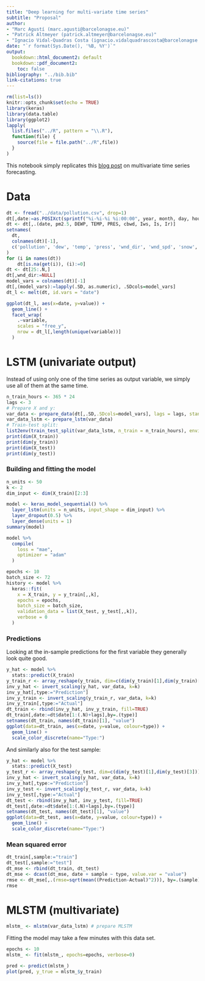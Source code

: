 ```yaml
---
title: "Deep learning for multi-variate time series"
subtitle: "Proposal"
author:
- "Marc Agustí (marc.agusti@barcelonagse.eu)"
- "Patrick Altmeyer (patrick.altmeyer@barcelonagse.eu)"
- "Ignacio Vidal-Quadras Costa (ignacio.vidalquadrascosta@barcelonagse.eu)"
date: "`r format(Sys.Date(), '%B, %Y')`"
output: 
  bookdown::html_document2: default
  bookdown::pdf_document2: 
    toc: false
bibliography: "../bib.bib"
link-citations: true
---
```


```r
rm(list=ls())
knitr::opts_chunk$set(echo = TRUE)
library(keras)
library(data.table)
library(ggplot2)
lapply(
  list.files("../R", pattern = "\\.R"),
  function(file) {
    source(file = file.path("../R",file))
  }
)
```

This notebook simply replicates this [blog post](https://machinelearningmastery.com/multivariate-time-series-forecasting-lstms-keras/) on multivariate time series forecasting. 

# Data

```r
dt <- fread("../data/pollution.csv", drop=1)
dt[,date:=as.POSIXct(sprintf("%i-%i-%i %i:00:00", year, month, day, hour))]
dt <- dt[,.(date, pm2.5, DEWP, TEMP, PRES, cbwd, Iws, Is, Ir)]
setnames(
  dt, 
  colnames(dt)[-1], 
  c('pollution', 'dew', 'temp', 'press', 'wnd_dir', 'wnd_spd', 'snow', 'rain')
)
for (i in names(dt))
    dt[is.na(get(i)), (i):=0]
dt <- dt[25:.N,]
dt[,wnd_dir:=NULL]
model_vars = colnames(dt)[-1]
dt[,(model_vars):=lapply(.SD, as.numeric), .SDcols=model_vars]
dt_l <- melt(dt, id.vars = "date")
```

```r
ggplot(dt_l, aes(x=date, y=value)) +
  geom_line() +
  facet_wrap(
    .~variable, 
    scales = "free_y", 
    nrow = dt_l[,length(unique(variable))]
  )
```

# LSTM (univariate output)

Instead of using only one of the time series as output variable, we simply use all of them at the same time.

```r
n_train_hours <- 365 * 24
lags <- 3
# Prepare X and y:
var_data <- prepare_data(dt[,.SD,.SDcols=model_vars], lags = lags, standardize = TRUE)
var_data_lstm <- prepare_lstm(var_data)
# Train-test split:
list2env(train_test_split(var_data_lstm, n_train = n_train_hours), envir = environment())
print(dim(X_train))
print(dim(y_train))
print(dim(X_test))
print(dim(y_test))
```

### Building and fitting the model

```r
n_units <- 50
k <- 2
dim_input <- dim(X_train)[2:3]
```

```r
model <- keras_model_sequential() %>% 
  layer_lstm(units = n_units, input_shape = dim_input) %>% 
  layer_dropout(0.5) %>%
  layer_dense(units = 1)
summary(model)
```


```r
model %>% 
  compile(
    loss = "mae",
    optimizer = "adam"
  )
```

```r
epochs <- 10
batch_size <- 72
history <- model %>% 
  keras::fit(
    x = X_train, y = y_train[,,k],
    epochs = epochs,
    batch_size = batch_size,
    validation_data = list(X_test, y_test[,,k]),
    verbose = 0
  )
```

### Predictions

Looking at the in-sample predictions for the first variable they generally look quite good.

```r
y_hat <- model %>%
  stats::predict(X_train)
y_train_r <- array_reshape(y_train, dim=c(dim(y_train)[1],dim(y_train)[3]))[,k]
inv_y_hat <- invert_scaling(y_hat, var_data, k=k)
inv_y_hat[,type:="Prediction"]
inv_y_train <- invert_scaling(y_train_r, var_data, k=k)
inv_y_train[,type:="Actual"]
dt_train <- rbind(inv_y_hat, inv_y_train, fill=TRUE)
dt_train[,date:=dt$date[1:(.N)+lags],by=.(type)]
setnames(dt_train, names(dt_train)[1], "value")
ggplot(data=dt_train, aes(x=date, y=value, colour=type)) +
  geom_line() +
  scale_color_discrete(name="Type:") 
```

And similarly also for the test sample:

```r
y_hat <- model %>%
  stats::predict(X_test)
y_test_r <- array_reshape(y_test, dim=c(dim(y_test)[1],dim(y_test)[3]))[,k]
inv_y_hat <- invert_scaling(y_hat, var_data, k=k)
inv_y_hat[,type:="Prediction"]
inv_y_test <- invert_scaling(y_test_r, var_data, k=k)
inv_y_test[,type:="Actual"]
dt_test <- rbind(inv_y_hat, inv_y_test, fill=TRUE)
dt_test[,date:=dt$date[1:(.N)+lags],by=.(type)]
setnames(dt_test, names(dt_test)[1], "value")
ggplot(data=dt_test, aes(x=date, y=value, colour=type)) +
  geom_line() +
  scale_color_discrete(name="Type:") 
```


### Mean squared error

```r
dt_train[,sample:="train"]
dt_test[,sample:="test"]
dt_mse <- rbind(dt_train, dt_test)
dt_mse <- dcast(dt_mse, date + sample ~ type, value.var = "value")
rmse <- dt_mse[,.(rmse=sqrt(mean((Prediction-Actual)^2))), by=.(sample)]
rmse
```

# MLSTM (multivariate)

```r
mlstm_ <- mlstm(var_data_lstm) # prepare MLSTM
```

Fitting the model may take a few minutes with this data set.

```r
epochs <- 10
mlstm_ <- fit(mlstm_, epochs=epochs, verbose=0)
```


```r
pred <- predict(mlstm_)
plot(pred, y_true = mlstm_$y_train)
```

